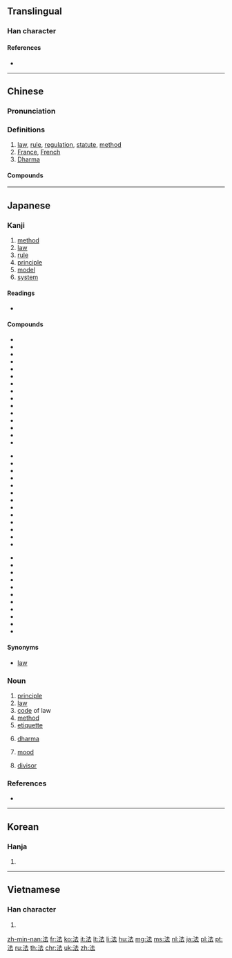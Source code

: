==Translingual==
{{stroke order|type=animate}}

===Han character===
{{Han char|rn=85|rad=水|as=05|sn=8|four=3413<sub>1</sub>|canj=水土戈 (EGI)|ids=⿰[[氵]][[去]]}}

====References====
* {{Han ref|kx=0616.110|dkj=17290|dj=1010.020|hdz=31579.040|uh=6CD5|ud=27861|bh=AA6B|bd=43627}}

----

==Chinese==
{{zh-hanzi-box|[[法]]}}

===Pronunciation===
{{zh-pron
|m=fǎ
|c=faat3
|h=pfs=fap
|md=huák
|mn=hoat
|w=4faq
|mc=y
|oc=y
|cat=n
}}

===Definitions===
{{zh-hanzi}}

# [[law]], [[rule]], [[regulation]], [[statute]], [[method]]
# [[France]], [[French]]
# [[Dharma]]

====Compounds====
{{der3
| {{zh-l|法案}}
| {{zh-l|法办}}
| {{zh-l|法宝}}
| {{zh-l|法币}}
| {{zh-l|法场}}
| {{zh-l|法典}}
| {{zh-l|法定}}
| {{zh-l|法定人数}}
| {{zh-l|法度}}
| {{zh-l|法官}}
| {{zh-l|法规}}
| {{zh-l|法国}}
| {{zh-l|法国梧桐}}
| {{zh-l|法号}}
| {{zh-l|法会}}
| {{zh-l|法纪}}
| {{zh-l|法家}}
| {{zh-l|法警}}
| {{zh-l|法郎}}
| {{zh-l|法老}}
| {{zh-l|法力}}
| {{zh-l|法例}}
| {{zh-l|法令}}
| {{zh-l|法律}}
| {{zh-l|法轮}}
| {{zh-l|法螺}}
| {{zh-l|法盲}}
| {{zh-l|法门}}
| {{zh-l|法名}}
| {{zh-l|法器}}
| {{zh-l|法权}}
| {{zh-l|法人}}
| {{zh-l|法身}}
| {{zh-l|法师}}
| {{zh-l|法式}}
| {{zh-l|法事}}
| {{zh-l|法书}}
| {{zh-l|法术}}
| {{zh-l|法帖}}
| {{zh-l|法庭}}
| {{zh-l|法统}}
| {{zh-l|法网}}
| {{zh-l|法西斯}}
| {{zh-l|法西斯主义}}
| {{zh-l|法线}}
| {{zh-l|法相}}
| {{zh-l|法像}}
| {{zh-l|法学}}
| {{zh-l|法医}}
| {{zh-l|法医学}}
| {{zh-l|法语}}
| {{zh-l|法院}}
| {{zh-l|法则}}
| {{zh-l|法政}}
| {{zh-l|法旨}}
| {{zh-l|法治}}
| {{zh-l|法制}}
| {{zh-l|法子}}
| {{zh-l|魔法石|mófǎshí}}
}}

----

==Japanese==

===Kanji===
{{ja-kanji|grade=4|rs=水05}}

# [[method]]
# [[law]]
# [[rule]]
# [[principle]]
# [[model]]
# [[system]]

====Readings====
* {{ja-readings|on=[[ほう]] (hō), [[ぽう]] (pō), [[はっ]] (hat), [[ほっ]] (hot)|kun=[[のり]] (nori), [[おきて]] (okite), [[のっとる]] (nottoru)}}

====Compounds====
{{top3}}
* {{ja-r|法号|ほうごう|gloss=a [[dharma]] [[name]]}}
* {{l|ja|法案}}
* {{l|ja|法印}}
* {{l|ja|法衣}}
* {{l|ja|法医学}}
* {{l|ja|法王}}
* {{l|ja|法皇}}
* {{l|ja|法外}}
* {{l|ja|法学}}
* {{l|ja|法規}}
* {{l|ja|法事}}
* {{l|ja|法術}}
* {{l|ja|法人}}
* {{l|ja|法則}}
* {{l|ja|法定}}
{{mid3}}
* {{l|ja|法廷}}
* {{l|ja|法典}}
* {{l|ja|法度}}
* {{l|ja|法要}}
* {{l|ja|法螺}}
* {{l|ja|法力}}
* {{l|ja|法律}}
* {{l|ja|法輪}}
* {{l|ja|加法}}
* {{l|ja|家法}}
* {{l|ja|減法}}
* {{l|ja|憲法}}
* {{l|ja|刑法}}
{{mid3}}
* {{l|ja|公法}}
* {{l|ja|国法}}
* {{l|ja|国際法}}
* {{l|ja|司法}}
* {{l|ja|私法}}
* {{l|ja|除法}}
* {{l|ja|商法}}
* {{l|ja|乗法}}
* {{l|ja|定法}}
* {{l|ja|民法}}
* {{ja-r|寸法|すんぽう|gloss=[[dimension]], [[size]]}}
{{bottom}}

====Synonyms====
* {{l|ja|灋}} [[law]]

===Noun===
{{ja-noun|ほう}}

# [[principle]]
# [[law]]
# [[code]] of law
# [[method]]
# [[etiquette]] 
# {{context|Buddhism|lang=ja|sort=ほう}} [[dharma]]
# {{context|grammar|lang=ja|sort=ほう}} [[mood]]
# {{label|ja|mathematics}} [[divisor]]

===References===
* {{R:Shogakukan}}

----

==Korean==

===Hanja===
{{ko-hanja|hangeul=[[법]]|eumhun=|rv=beop|mr=pŏp|y=pep}}

# {{defn|lang=ko|sort=水05}}

----

==Vietnamese==

===Han character===
{{vi-hantu|[[pháp]], [[phấp]], [[phép]], [[phăm]], [[phắp]]|rs=水05}}

# {{defn|lang=vi|sort=水05}}

[[zh-min-nan:法]]
[[fr:法]]
[[ko:法]]
[[it:法]]
[[lt:法]]
[[li:法]]
[[hu:法]]
[[mg:法]]
[[ms:法]]
[[nl:法]]
[[ja:法]]
[[pl:法]]
[[pt:法]]
[[ru:法]]
[[th:法]]
[[chr:法]]
[[uk:法]]
[[zh:法]]